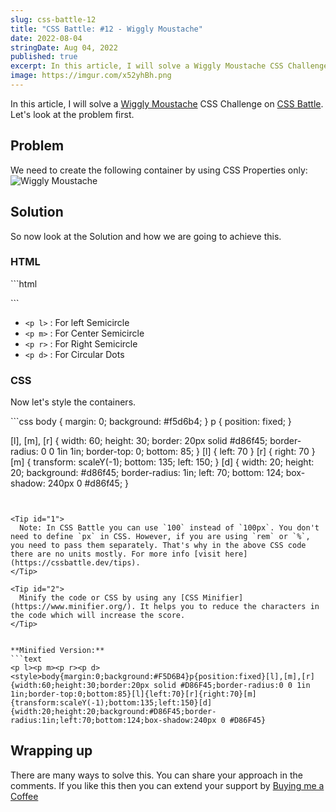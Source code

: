 ```yaml
---
slug: css-battle-12
title: "CSS Battle: #12 - Wiggly Moustache"
date: 2022-08-04
stringDate: Aug 04, 2022
published: true
excerpt: In this article, I will solve a Wiggly Moustache CSS Challenge on CSS Battle.
image: https://imgur.com/x52yhBh.png
---
```



In this article, I will solve a [Wiggly Moustache](https://cssbattle.dev/play/12) CSS Challenge on [CSS Battle](https://cssbattle.dev). Let's look at the problem first.

## Problem 

We need to create the following container by using CSS Properties only:
![Wiggly Moustache](https://cssbattle.dev/targets/12.png)

## Solution

So now look at the Solution and how we are going to achieve this. 

<YouTube id="aPAFEA5QQ9c" />

### HTML

<CodeTitle title="index.html" lang="html"/>
```html
<p l>
<p m>  
<p r>  
<p d>  
```

- `<p l>` : For left Semicircle
- `<p m>` : For Center Semicircle
- `<p r>` : For Right Semicircle
- `<p d>` : For Circular Dots

### CSS

Now let's style the containers. 

<CodeTitle title="styles.css" lang="css"/>
```css
body {
  margin: 0;
  background: #f5d6b4;
}
p {
  position: fixed;
}

[l], [m], [r] {
  width: 60;
  height: 30;
  border: 20px solid #d86f45;
  border-radius: 0 0 1in 1in;
  border-top: 0;
  bottom: 85;
}
[l] { left: 70 }
[r] { right: 70 }
[m] {
  transform: scaleY(-1);
  bottom: 135;
  left: 150;
}
[d] {
  width: 20;
  height: 20;
  background: #d86f45;
  border-radius: 1in;
  left: 70;
  bottom: 124;
  box-shadow: 240px 0 #d86f45;
}
```


<Tip id="1">
  Note: In CSS Battle you can use `100` instead of `100px`. You don't need to define `px` in CSS. However, if you are using `rem` or `%`, you need to pass them separately. That's why in the above CSS code there are no units mostly. For more info [visit here](https://cssbattle.dev/tips).
</Tip>

<Tip id="2">
  Minify the code or CSS by using any [CSS Minifier](https://www.minifier.org/). It helps you to reduce the characters in the code which will increase the score.
</Tip>


**Minified Version:**
```text
<p l><p m><p r><p d><style>body{margin:0;background:#F5D6B4}p{position:fixed}[l],[m],[r]{width:60;height:30;border:20px solid #D86F45;border-radius:0 0 1in 1in;border-top:0;bottom:85}[l]{left:70}[r]{right:70}[m]{transform:scaleY(-1);bottom:135;left:150}[d]{width:20;height:20;background:#D86F45;border-radius:1in;left:70;bottom:124;box-shadow:240px 0 #D86F45}
```

## Wrapping up
There are many ways to solve this. You can share your approach in the comments. If you like this then you can extend your support by [Buying me a Coffee](https://buymeacoffee.com/j471n)


<NextAndPreviousButton
  prevHref="/blogs/css-battle-11"
  prevTitle="CSS Battle: #11 - Eye of Sauron"
/>
